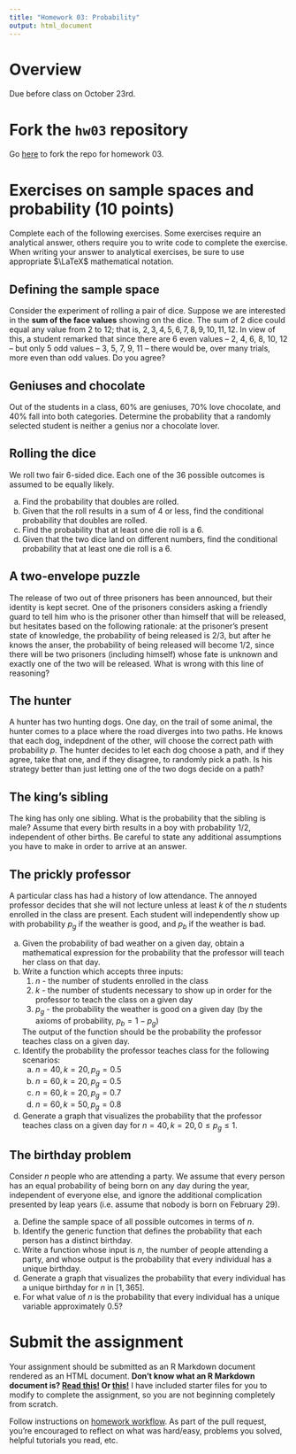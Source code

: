 ```yaml
---
title: "Homework 03: Probability"
output: html_document
---
```


# Overview

Due before class on October 23rd.

# Fork the `hw03` repository

Go [here](https://github.com/css18/hw03) to fork the repo for homework 03.

# Exercises on sample spaces and probability (10 points)

Complete each of the following exercises. Some exercises require an analytical answer, others require you to write code to complete the exercise. When writing your answer to analytical exercises, be sure to use appropriate $\LaTeX$ mathematical notation.

## Defining the sample space

Consider the experiment of rolling a pair of dice. Suppose we are interested in the **sum of the face values** showing on the dice. The sum of 2 dice could equal any value from 2 to 12; that is, $2,3,4,5,6,7,8,9,10,11,12$. In view of this, a student remarked that since there are 6 even values -- 2, 4, 6, 8, 10, 12 -- but only 5 odd values -- 3, 5, 7, 9, 11 -- there would be, over many trials, more even than odd values. Do you agree?

## Geniuses and chocolate

Out of the students in a class, 60% are geniuses, 70% love chocolate, and 40% fall into both categories. Determine the probability that a randomly selected student is neither a genius nor a chocolate lover.

## Rolling the dice

We roll two fair 6-sided dice. Each one of the 36 possible outcomes is assumed to be equally likely.

a. Find the probability that doubles are rolled.
a. Given that the roll results in a sum of 4 or less, find the conditional probability that doubles are rolled.
a. Find the probability that at least one die roll is a 6.
a. Given that the two dice land on different numbers, find the conditional probability that at least one die roll is a 6.

## A two-envelope puzzle

The release of two out of three prisoners has been announced, but their identity is kept secret. One of the prisoners considers asking a friendly guard to tell him who is the prisoner other than himself that will be released, but hesitates based on the following rationale: at the prisoner's present state of knowledge, the probability of being released is $2/3$, but after he knows the anser, the probability of being released will become $1/2$, since there will be two prisoners (including himself) whose fate is unknown and exactly one of the two will be released. What is wrong with this line of reasoning?

## The hunter

A hunter has two hunting dogs. One day, on the trail of some animal, the hunter comes to a place where the road diverges into two paths. He knows that each dog, indepdnent of the other, will choose the correct path with probability $p$. The hunter decides to let each dog choose a path, and if they agree, take that one, and if they disagree, to randomly pick a path. Is his strategy better than just letting one of the two dogs decide on a path?

## The king's sibling

The king has only one sibling. What is the probability that the sibling is male? Assume that every birth results in a boy with probability $1/2$, independent of other births. Be careful to state any additional assumptions you have to make in order to arrive at an answer.

## The prickly professor

A particular class has had a history of low attendance. The annoyed professor decides that she will not lecture unless at least $k$ of the $n$ students enrolled in the class are present. Each student will independently show up with probability $p_g$ if the weather is good, and $p_b$ if the weather is bad.

a. Given the probability of bad weather on a given day, obtain a mathematical expression for the probability that the professor will teach her class on that day.
a. Write a function which accepts three inputs:
    1. $n$ - the number of students enrolled in the class
    1. $k$ - the number of students necessary to show up in order for the professor to teach the class on a given day
    1. $p_g$ - the probability the weather is good on a given day (by the axioms of probability, $p_b = 1 - p_g$)
    
    The output of the function should be the probability the professor teaches class on a given day.
a. Identify the probability the professor teaches class for the following scenarios:
    a. $n = 40, k = 20, p_g = 0.5$
    a. $n = 60, k = 20, p_g = 0.5$
    a. $n = 60, k = 20, p_g = 0.7$
    a. $n = 60, k = 50, p_g = 0.8$
a. Generate a graph that visualizes the probability that the professor teaches class on a given day for $n=40, k = 20, 0 \leq p_g \leq 1$.

## The birthday problem

Consider $n$ people who are attending a party. We assume that every person has an equal probability of being born on any day during the year, independent of everyone else, and ignore the additional complication presented by leap years (i.e. assume that nobody is born on February 29).

a. Define the sample space of all possible outcomes in terms of $n$.
a. Identify the generic function that defines the probability that each person has a distinct birthday.
a. Write a function whose input is $n$, the number of people attending a party, and whose output is the probability that every individual has a unique birthday.
a. Generate a graph that visualizes the probability that every individual has a unique birthday for $n$ in $[1,365]$.
a. For what value of $n$ is the probability that every individual has a unique variable approximately $0.5$?

# Submit the assignment

Your assignment should be submitted as an R Markdown document rendered as an HTML document. **Don't know what an R Markdown document is? [Read this!](http://rmarkdown.rstudio.com/lesson-1.html) Or [this!](http://r4ds.had.co.nz/r-markdown.html)** I have included starter files for you to modify to complete the assignment, so you are not beginning completely from scratch.

Follow instructions on [homework workflow](https://cfss.uchicago.edu/hw00_homework_guidelines.html#homework_workflow). As part of the pull request, you're encouraged to reflect on what was hard/easy, problems you solved, helpful tutorials you read, etc.
